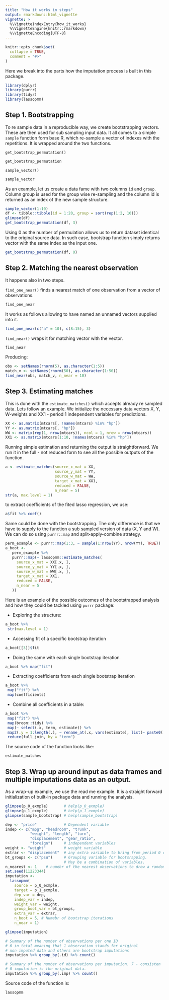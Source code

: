 ```yaml
---
title: "How it works in steps"
output: rmarkdown::html_vignette
vignette: >
  %\VignetteIndexEntry{how_it_works}
  %\VignetteEngine{knitr::rmarkdown}
  %\VignetteEncoding{UTF-8}
---
```


```r
knitr::opts_chunk$set(
  collapse = TRUE,
  comment = "#>"
)
```

Here we break into the parts how the imputation process is built in this package. 

```r
library(dplyr)
library(purrr)
library(tidyr)
library(lassopmm)
```

## Step 1. Bootstrapping

To re sample data in a reproducible way, we create bootstrapping vectors. These are then used for sub sampling input data. It all comes to a simple `sample` function form base R, which re-sample a vector of indexes with the repetitions. It is  wrapped around the two functions. 

`get_bootstrap_permutation()`

```r
get_bootstrap_permutation
```

`sample_vector()`

```r
sample_vector
```

As an example, let us create a data fame with two columns `id` and `group`. Column group is used for the group wise re-sampling and the column id is returned as an index of the new sample structure.

```r
sample_vector(1:10)
df <- tibble::tibble(id = 1:20, group = sort(rep(1:2, 10)))
glimpse(df)
get_bootstrap_permutation(df, 3)
```

Using 0 as the number of permulation allows us to return dataset identical to the original source data. In such case, bootstrap function simply returns vector with the same index as the input one.

```r
get_bootstrap_permutation(df, 0)
```


## Step 2. Matching the nearest observation

It happens also in two steps. 

`find_one_near()` finds a nearest match of one observation from a vector of observations. 

```r
find_one_near
```
 
It works as follows allowing to have named an unnamed vectors supplied into it.
 
```r
find_one_near(c("a" = 10), c(8:15), 3)
```
 
`find_near()` wraps it for matching vector with the vector. 

```r
find_near
```

Producing:
```r
obs <- setNames(rnorm(5), as.character(1:5))
match_v <- setNames(rnorm(50), as.character(1:50))
find_near(obs, match_v, n_near = 10)
```

## Step 3. Estimating matches

This is done with the `estimate_matches()` which accepts already re sampled data. Lets follow an example. We initialize the necessary data vectors X, Y, W-weights and XX1 - period 1 independent variables for predictions.

```r
XX <- as.matrix(mtcars[, !names(mtcars) %in% "hp"])
YY <- as.matrix(mtcars[, "hp"])
WW <- matrix(rep(1, nrow(mtcars)), ncol = 1, nrow = nrow(mtcars))
XX1 <- as.matrix(mtcars[1:10, !names(mtcars) %in% "hp"])
```

Running simple estimation and returning the output is straightforward. We run it in the full - not reduced form to see all the possible outputs of the function.

```r
a <- estimate_matches(source_x_mat = XX, 
                      source_y_mat = YY, 
                      source_w_mat = WW, 
                      target_x_mat = XX1, 
                      reduced = FALSE, 
                      n_near = 5)
str(a, max.level = 1)
```

to extract coefficients of the fited lasso regression, we use:

```r
a$fit %>% coef()
```

Same could be done with the bootstrapping. The only difference is that we have to supply to the function a sub sampled version of data (X, Y and W). We can do so using `purrr::map` and split-apply-combine strategy.

```r
perm_example <- purrr::map(1:3, ~ sample(1:nrow(YY), nrow(YY), TRUE))
a_boot <-
   perm_example %>%
   purrr::map(~ lassopmm::estimate_matches(
     source_x_mat = XX[.x, ],
     source_y_mat = YY[.x, ],
     source_w_mat = WW[.x, ], 
     target_x_mat = XX1,
     reduced = FALSE,
     n_near = 5
   ))
```

Here is an example of the possible outcomes of the bootstrapped analysis and how they could be tackled using `purrr` package:

*    Exploring the structure:

```r
a_boot %>%
 str(max.level = 1)
```

*    Accessing fit of a specific bootstrap iteration

```r
a_boot[[3]]$fit
```

*    Doing the same with each single bootstrap iteration

```r
a_boot %>% map("fit")
```

*    Extracting coefficients from each single bootstrap iteration

```r
a_boot %>%
 map("fit") %>%
 map(coefficients)
```

*    Combine all coefficients in a table:

```r
a_boot %>%
 map("fit") %>%
 map(broom::tidy) %>%
 map(~ select(.x, term, estimate)) %>%
 map2(.y = 1:length(.), ~ rename_at(.x, vars(estimate), list(~ paste0(., "_", .y)))) %>%
 reduce(full_join, by = "term")
```

The source code of the function looks like:

```r
estimate_matches
```

## Step 3. Wrap up around input as data frames and multiple imputations data as an output.

As a wrap-up example, we use the read me example. It is a straight forward initialization of built-in package data and running the analysis.

```r
glimpse(p_0_exmple)       # help(p_0_exmple)
glimpse(p_1_exmple)       # help(p_1_exmple)
glimpse(sample_bootstrap) # help(sample_bootstrap)

dep <- "price"            # Dependent variable
indep <- c("mpg", "headroom", "trunk",
           "weight", "length", "turn",
           "displacement", "gear_ratio",
           "foreign")     # independent variables
weight <- "weight"        # weight variable
extrar <- "displacement"  # any extra variable to bring from period 0 data
bt_groups <- c("psu")     # Grouping variable for bootsrapping.
                          # May be a combination of variables.
n_nearest <- 1    # numebr of the nearest observations to drow a random match
set.seed(11223344)
imputation <-
  lassopmm(
    source = p_0_exmple, 
    target = p_1_exmple,
    dep_var = dep, 
    indep_var = indep, 
    weight_var = weight,
    group_boot_var = bt_groups,
    extra_var = extrar,
    n_boot = 5, # Numebr of bootstrap iterations
    n_near = 1)

glimpse(imputation)

# Summary of the number of observations per one ID
# 6 in total meaning that 1 observation stands for original
# non imputed data and others are bootstrap imputations
imputation %>% group_by(.id) %>% count()

# Summary of the number of observations per imputation. 7 - consisten
# 0 imputation is the original data.
imputation %>% group_by(.imp) %>% count()
```

Source code of the function is:

```r
lassopmm
```





